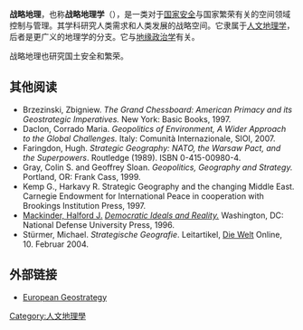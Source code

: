 {{Expert needed|subject=地理|subject2=军事}}

'''战略地理'''，也称'''战略地理学'''（{{lang|en|'''Strategic geography'''}}），是一类对于[[国家安全|国家安全]]与国家繁荣有关的空间领域控制与管理。其学科研究人类需求和人类发展的战略空间。它隶属于[[人文地理学|人文地理学]]，后者是更广义的地理学的分支。它与[[地缘政治学|地缘政治学]]有关。

战略地理也研究国土安全和繁荣。

==其他阅读==
*Brzezinski, Zbigniew.  ''The Grand Chessboard: American Primacy and its Geostrategic Imperatives.''  New York: Basic Books, 1997.
*Daclon, Corrado Maria.  ''Geopolitics of Environment, A Wider Approach to the Global Challenges.''  Italy: Comunità Internazionale, SIOI, 2007.
* Faringdon, Hugh. ''Strategic Geography: NATO, the Warsaw Pact, and the Superpowers''.  Routledge (1989). ISBN 0-415-00980-4.
*Gray, Colin S. and Geoffrey Sloan.  ''Geopolitics, Geography and Strategy.''  Portland, OR: Frank Cass, 1999.
*Kemp G., Harkavy R. Strategic Geography and the changing Middle East. Carnegie Endowment for International Peace in cooperation with Brookings Institution Press, 1997.
*[[哈尔福德·麦金德|Mackinder, Halford J.]]  [https://web.archive.org/web/20090305174521/http://www.ndu.edu/inss/books/Books%20-%201979%20and%20earlier/Democratic%20Ideals%20and%20Reality%20-%201942/DIR.pdf ''Democratic Ideals and Reality.'']  Washington, DC: National Defense University Press, 1996.
* Stürmer, Michael. ''Strategische Geografie''. Leitartikel, [[Die_Welt|Die Welt]] Online, 10. Februar 2004.

==外部链接==
*[https://web.archive.org/web/20191130192102/https://europeangeostrategy.ideasoneurope.eu/ European Geostrategy]

{{Human geography}}
{{Geography topics}}
{{DEFAULTSORT:Strategic Geography}}

[[Category:人文地理學|Category:人文地理學]]